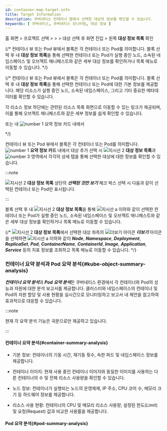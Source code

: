 ```yaml
---
id: container-map-target-info
title: Target Information
description: 쿠버네티스 컨테이너 맵에서 선택한 대상의 정보를 확인할 수 있습니다. 
keywords: [ 쿠버네티스, 쿠버네티스 모니터링, 대상 정보 ]
---
```


홈 화면 &gt; 프로젝트 선택 &gt; <Cmdname sid="dashboard" className="uitext" /> &gt; <Cmdname sid="containerMap" className="uitext" /> &gt; 대상 선택 후 <Cmdname sid="BTN07712" className="uitext" /> 화면 진입 > 왼쪽 <b>대상 정보 목록</b> 확인

{/* 컨테이너 뷰 또는 Pod 뷰에서 블록은 각 컨테이너 또는 Pod를 의미합니다. 블록 선택 후 <Cmdname sid="BTN07712" className="uitext" /> 내 **대상 정보 목록**을 통해 선택한 컨테이너 또는 Pod가 실행 중인 노드, 소속된 네임스페이스 및 오브젝트 매니페스트와 같은 세부 대상 정보를 확인하거나 목록 메뉴로 이동할 수 있습니다.  */}

{/* 컨테이너 뷰 또는 Pod 뷰에서 블록은 각 컨테이너 또는 Pod를 의미합니다. 블록 선택 후 <Cmdname sid="BTN07712" className="uitext" /> 내 **대상 정보 목록**을 통해 선택한 컨테이너 또는 Pod에 대한 기본 정보를 제공합니다. 해당 리소스가 실행 중인 노드, 소속된 네임스페이스, 그리고 기타 중요한 메타데이터를 확인할 수 있습니다.

각 리소스 정보 하단에는 관련된 리소스 목록 화면으로 이동할 수 있는 링크가 제공되며, 이를 통해 오브젝트 매니페스트와 같은 세부 정보를 쉽게 확인할 수 있습니다. 

<Cmdname sid="containerMap" className="uitext" /> 또는 <Cmdname sid="BTN07712" className="uitext" /> 내 ![number 1](/img/number-01.png) 요약 정보 카드 내에서

*/}

<ImgLang img='k8s-container-detail.png' desc='상세 분석 화면' /> 

컨테이너 뷰 또는 Pod 뷰에서 블록은 각 컨테이너 또는 Pod를 의미합니다. ![number 1](/img/number-01.png) **요약 정보 카드** 내에서 대상 추가 선택 시 ![지시선 2](/img/number-02.png) **대상 정보 목록**과 ![number 3](/img/number-03.png) 영역에서 각각의 상세 탭을 통해 선택한 대상에 대한 정보를 확인할 수 있습니다. 

:::note 

![지시선 2](/img/number-02.png) **대상 정보 목록** 상단의 ***선택된 것만 보기*** 체크 박스 선택 시 다음과 같이 선택된 컨테이너 또는 Pod만 표시됩니다. 

<ImgLang img='k8s-container-detail-list-selected.png' desc='선택된 것만 보기' /> 

:::

블록 선택 후 <Cmdname sid="BTN07712" className="uitext" /> 내 ![지시선 2](/img/number-02.png) **대상 정보 목록**을 통해 ![지시선 a](/img/char-a.svg) 이하와 같이 선택한 컨테이너 또는 Pod가 실행 중인 노드, 소속된 네임스페이스 및 오브젝트 매니페스트와 같은 세부 대상 정보를 확인하거나 목록 메뉴로 이동할 수 있습니다. 

{/* 
![지시선 2](/img/number-02.png)  **대상 정보 목록**에서 선택한 대상 좌측의 ![더보기 아이콘](/img/right-arrow.svg) ***더보기*** 아이콘을 선택하면 ![지시선 a](/img/char-a.svg) 이하와 같이 ***Node***, ***Namespace***, ***Deployment***, ***ReplicaSet***, ***Pod***, ***ContainerName***, ***ContainerId***, ***Image***, ***Application***, ***Service*** 등의 지표 정보를 조회하고 목록 메뉴로 이동할 수 있습니다. */}


<TargetInfo />

### 컨테이너 요약 분석과 Pod 요약 분석{#kube-object-summary-analysis}

***컨테이너 요약 분석***과 ***Pod 요약 분석***은 쿠버네티스 환경에서 각 컨테이너와 Pod의 성능과 자원에 대한 분석 보고서를 제공합니다. 클러스터와 네임스페이스의 컨테이너 및 Pod의 자원 할당 및 사용 현황을 실시간으로 모니터링하고 보고서 내 제안을 참고하여 효과적으로 대응할 수 있습니다. 

:::note 

현재 각 요약 분석 기능은 국문으로만 제공하고 있습니다. 

:::

#### 컨테이너 요약 분석{#container-summary-analysis}

* 기본 정보: 컨테이너의 기동 시간, 재기동 횟수, 속한 파드 및 네임스페이스 정보를 제공합니다.

* 컨테이너 이미지: 현재 사용 중인 컨테이너 이미지와 동일한 이미지를 사용하는 다른 컨테이너의 수 및 전체 리소스 사용량을 확인할 수 있습니다.

* 노드 정보: 컨테이너가 실행되는 노드의 운영체제, IP 주소, CPU 코어 수, 메모리 크기 등 하드웨어 정보를 제공합니다.

* 리소스 사용 현황: 컨테이너의 CPU 및 메모리 리소스 사용량, 설정된 한도(Limit) 및 요청(Request) 값과 비교한 사용률을 제공합니다.

#### Pod 요약 분석{#pod-summary-analysis}


<PodSummary />